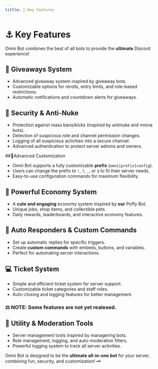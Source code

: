 ```yaml
---
tittle: 🍚 Key Features
---
```


# ⚓️  Key Features  

Omni Bot combines the best of all bots to provide the **ultimate** Discord experience!  

## 🏐 Giveaways System  
- Advanced giveaway system inspired by giveaway bots.  
- Customizable options for rerolls, entry limits, and role-based restrictions.  
- Automatic notifications and countdown alerts for giveaways.  

## 🦈 Security & Anti-Nuke  
- Protection against mass bans/kicks (inspired by antinuke and miona bots).  
- Detection of suspicious role and channel permission changes.  
- Logging of all suspicious activities into a secure channel.  
- Advanced authentication to protect server admins and owners.  

##🥋Advanced Customization  
- Omni Bot supports a fully customizable **prefix** (`omni[prefix]config`).  
- Users can change the prefix to `!`, `?`, `.`, or `$` to fit their server needs.  
- Easy-to-use configuration commands for maximum flexibility.  

## 📼 Powerful Economy System  
- A **cute and engaging** economy system inspired by **our** Poffy Bot.  
- Unique jobs, shop items, and collectible pets.  
- Daily rewards, leaderboards, and interactive economy features.  

## 🍚 Auto Responders & Custom Commands  
- Set up automatic replies for specific triggers.  
- Create **custom commands** with embeds, buttons, and variables.  
- Perfect for automating server interactions.  

## 💻 Ticket System  
- Simple and efficient ticket system for server support.  
- Customizable ticket categories and staff roles.  
- Auto-closing and logging features for better management.  

### ⚖️ NOTE: Some features are not yet realesed. 

## 🐇 Utility & Moderation Tools  
- Server management tools inspired by managering bots.  
- Role management, logging, and auto-moderation filters.  
- Powerful logging system to track all server activities.  

Omni Bot is designed to be the **ultimate all-in-one bot** for your server, combining fun, security, and customization! 🗝️
